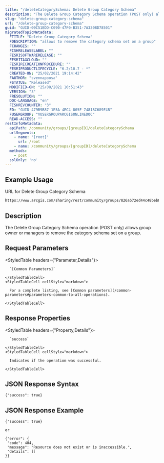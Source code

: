 ```yaml
---
title: "/deleteCategorySchema: Delete Group Category Schema"
description: "The Delete Group Category Schema operation (POST only) allows group owner or managers to remove the category schema set on a group."
slug: "delete-group-category-schema"
url: "/delete-group-category-schema"
guid: "GUID-09C51EDD-C090-47F0-B351-7A3308D78501"
migratedTopicMetadata:
  FTITLE: "Delete Group Category Schema"
  FDESCRIPTION: "allows to remove the category schema set on a group"
  FCHANGES: ""
  FISHRELEASELABEL: ""
  FESRISOFTWARERELEASE: ""
  FESRITAGCLOUD: ""
  FESRIRECREATIONPROCEDURE: ""
  FESRIPRODUCTLIFECYCLE: "6.2/10.7 - *"
  CREATED-ON: "25/02/2021 19:14:42"
  FAUTHOR: "svennapoosa"
  FSTATUS: "Released"
  MODIFIED-ON: "25/08/2021 10:51:43"
  VERSION: "3"
  FRESOLUTION: ""
  DOC-LANGUAGE: "en"
  FISHREVCOUNTER: "3"
  ED: "GUID-479B9B87-1E5A-4EC4-805F-74818C689F4B"
  FUSERGROUP: "VUSERGROUPARCGISONLINEDOC"
  READ-ACCESS: ""
restInfoMetadata:
  apiPath: /community/groups/[groupID]/deleteCategorySchema
  urlSegments:
    - name: '[root]'
      url: /root
    - name: /community/groups/[groupID]/deleteCategorySchema
  methods:
    - post
  sslOnly: 'no'
---
```


## Example Usage

URL for Delete Group Category Schema

```markdown
https://www.arcgis.com/sharing/rest/community/groups/826ab72ed44c48beb8735c2634e0bfad/deleteCategorySchema
```

## Description

The Delete Group Category Schema operation (POST only) allows group owner or managers to remove the category schema set on a group.

## Request Parameters 

<StyledTable headers={"Parameter,Details"}>
  <StyledTableRow>
    <StyledTableCell cellStyle="markdown">

      `[Common Parameters]` 

    </StyledTableCell>
    <StyledTableCell cellStyle="markdown">

      For a complete listing, see [Common parameters](/common-parameters#parameters-common-to-all-operations).

    </StyledTableCell>
  </StyledTableRow>
</StyledTable>

## Response Properties

<StyledTable headers={"Property,Details"}>
  <StyledTableRow>
    <StyledTableCell cellStyle="markdown">

      `success` 

    </StyledTableCell>
    <StyledTableCell cellStyle="markdown">

      Indicates if the operation was successful.

    </StyledTableCell>
  </StyledTableRow>
</StyledTable>

## JSON Response Syntax

```other
{"success": true}
```

## JSON Response Example

```other
{"success": true}

or

{"error": {
 "code": 404,
 "message": "Resource does not exist or is inaccessible.",
 "details": []
}}
```

 
